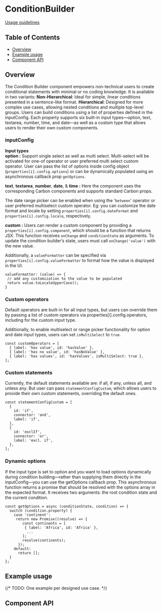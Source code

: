 
# ConditionBuilder

[Usage guidelines](https://pages.github.ibm.com/carbon/ibm-products/components/condition-builder/usage/)

## Table of Contents

- [Overview](#overview)
- [Example usage](#example-usage)
- [Component API](#component-api)

## Overview


The Condition Builder component empowers non-technical users to create conditional statements with minimal or no coding knowledge. It is available in two variants:
**Non-Hierarchical**: Ideal for simple, linear conditions presented in a sentence-like format.
**Hierarchical**: Designed for more complex use cases, allowing nested conditions and multiple top-level groups.
Users can build conditions using a list of properties defined in the inputConfig. Each property supports six built-in input types—option, text, 
textarea, number, time, and date—as well as a custom type that allows users to render their own custom components.


 ### inputConfig
**Input types** <br/>
 **option :** Support single select as well as multi select. Multi-select will be activated for one-of operator or user preferred multi select custom operator.
 User can pass the list of options inside config object (`properties[i].config.options`) or can be dynamically populated using an asynchronous callback prop `getOptions`.

**text**, **textarea**, **number**, **date**, & **time :** Here the component uses the corresponding Carbon components and supports standard Carbon props.

The date range picker can be enabled when using the '`between`' operator or user preferred multiselect custom operator. 
Eg: you can customize the date format and locale by setting `properties[i].config.dateFormat` and `properties[i].config.locale`, respectively.

**custom :** Users can render a custom component by providing a `properties[i].config.component`, which should be a function that returns JSX. 
This function receives `onChange` and `conditionState` as arguments. To update the condition builder’s state, users must call `onChange('value')` with the new value.

Additionally, a `valueFormatter` can be specified via `properties[i].config.valueFormatter` to format how the value is displayed in the UI.

 ```
valueFormatter: (value) => {
  // add any customization to the value to be populated
  return value.toLocaleUpperCase();
}

```
### Custom operators

Default operators are built-in for all input types, but users can override them by passing a list of custom operators via properties[i].config.operators, including for the custom input type.

Additionally, to enable multiselect or range picker functionality for option and date input types, users can set `isMultiSelect` to `true`.
```
const customOperators = [
  { label: 'has value', id: 'hasValue' },
  { label: 'has no value', id: 'hasNoValue' },
  { label: 'has values', id: 'hasValues', isMultiSelect: true },
];
```
### Custom statements
Currently, the default statements available are: if all, if any, unless all, and unless any. But user can pass `statementConfigCustom`, 
which allows users to provide their own custom statements, overriding the default ones.
```
const statementConfigCustom = [
  {
    id: 'if',
    connector: 'and',
    label: 'if',
  },
  {
    id: 'exclIf',
    connector: 'or',
    label: 'excl. if',
  },
];
```
### Dynamic options
If the input type is set to option and you want to load options dynamically during condition building—rather than
 supplying them directly in the inputConfig—you can use the getOptions callback prop. This asynchronous function returns
  a promise that should be resolved with the options array in the expected format. It receives two arguments: the root condition state and the current condition. 
  ```
  const getOptions = async (conditionState, condition) => {
    switch (condition.property) {
      case 'continent':
       return new Promise((resolve) => {
          const continents = [
           { label: 'Africa', id: 'Africa' },
            ...
          ];
          resolve(continents);
        });
      default:
        return [];
    }
  };
  ```

## Example usage

{/* TODO: One example per designed use case. */}

<Canvas>
  <Story of={stories.conditionBuilder} />
</Canvas>



## Component API

<Controls />
